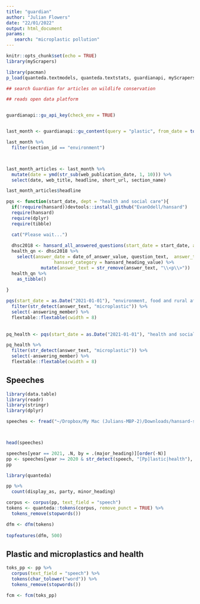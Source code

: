 ```yaml
---
title: "guardian"
author: "Julian Flowers"
date: "22/01/2022"
output: html_document
params:
   search: "microplastic pollution"
---
```


```r

knitr::opts_chunk$set(echo = TRUE) 
library(myScrapers)

library(pacman)
p_load(quanteda.textmodels, quanteda.textstats, guardianapi, myScrapers, lubridate, tidyverse)

## search Guardian for articles on wildlife conservation

## reads open data platform


guardianapi::gu_api_key(check_env = TRUE)


last_month <- guardianapi::gu_content(query = "plastic", from_date = today() - days(365), to_date = today())

last_month %>%
  filter(section_id == "environment")



last_month_articles <- last_month %>%
  mutate(date = ymd(str_sub(web_publication_date, 1, 10))) %>%
  select(date, web_title, headline, short_url, section_name) 

last_month_articles$headline
```

```r

pqs <- function(start_date, dept = "health and social care"){
  if(!require(hansard))devtools::install_github("EvanOdell/hansard")
  require(hansard)
  require(dplyr)
  require(tibble)

  cat("Please wait...")
  
  dhsc2018 <- hansard_all_answered_questions(start_date = start_date, answering_body = dept) 
  health_qn <- dhsc2018 %>%
    select(answer_date = date_of_answer_value, question_text,  answer_text = answer_text_value, answering_member = answering_member_printed_value,
                  hansard_category = hansard_heading_value) %>%
             mutate(answer_text = str_remove(answer_text, "\\<p\\>"))
  health_qn %>%
    as_tibble()
  
}

pqs(start_date = as.Date("2021-01-01"), "environment, food and rural affairs") %>%
  filter(str_detect(answer_text, "microplastic")) %>%
  select(-answering_member) %>%
  flextable::flextable(cwidth = 8)
  
  
pq_health <- pqs(start_date = as.Date("2021-01-01"), "health and social care") 

pq_health %>%
  filter(str_detect(answer_text, "microplastic")) %>%
  select(-answering_member) %>%
  flextable::flextable(cwidth = 8)

```

## Speeches

```r

library(data.table)
library(readr)
library(stringr)
library(dplyr)

speeches <- fread("~/Dropbox/My Mac (Julians-MBP-2)/Downloads/hansard-speeches-v310.csv")



head(speeches)

speeches[year == 2021, .N, by = .(major_heading)][order(-N)]
pp <- speeches[year >= 2020 & str_detect(speech, "[Pp]lastic|health"), ][]
pp

```

```r

library(quanteda)

pp %>%
  count(display_as, party, minor_heading)

corpus <- corpus(pp, text_field = "speech")
tokens <- quanteda::tokens(corpus, remove_punct = TRUE) %>%
  tokens_remove(stopwords())

dfm <- dfm(tokens)
  
topfeatures(dfm, 500)

```

## Plastic and microplastics and health

```r

toks_pp <- pp %>%
  corpus(text_field = "speech") %>%
  tokens(char_tolower("word")) %>%
  tokens_remove(stopwords()) 

fcm <- fcm(toks_pp)


```

```r





```

